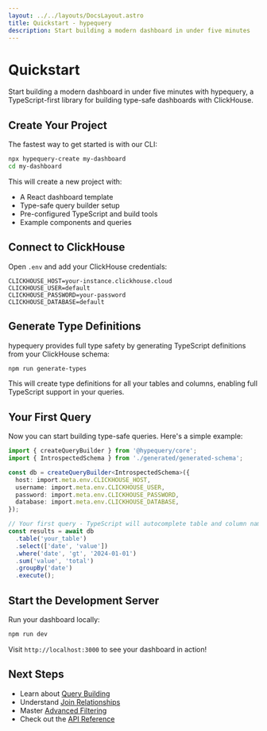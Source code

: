 ```yaml
---
layout: ../../layouts/DocsLayout.astro
title: Quickstart - hypequery
description: Start building a modern dashboard in under five minutes
---
```


# Quickstart

Start building a modern dashboard in under five minutes with hypequery, a TypeScript-first library for building type-safe dashboards with ClickHouse.

## Create Your Project

The fastest way to get started is with our CLI:

```bash
npx hypequery-create my-dashboard
cd my-dashboard
```

This will create a new project with:
- A React dashboard template
- Type-safe query builder setup
- Pre-configured TypeScript and build tools
- Example components and queries

## Connect to ClickHouse

Open `.env` and add your ClickHouse credentials:

```env
CLICKHOUSE_HOST=your-instance.clickhouse.cloud
CLICKHOUSE_USER=default
CLICKHOUSE_PASSWORD=your-password
CLICKHOUSE_DATABASE=default
```

## Generate Type Definitions

hypequery provides full type safety by generating TypeScript definitions from your ClickHouse schema:

```bash
npm run generate-types
```

This will create type definitions for all your tables and columns, enabling full TypeScript support in your queries.

## Your First Query

Now you can start building type-safe queries. Here's a simple example:

```typescript
import { createQueryBuilder } from '@hypequery/core';
import { IntrospectedSchema } from './generated/generated-schema';

const db = createQueryBuilder<IntrospectedSchema>({
  host: import.meta.env.CLICKHOUSE_HOST,
  username: import.meta.env.CLICKHOUSE_USER,
  password: import.meta.env.CLICKHOUSE_PASSWORD,
  database: import.meta.env.CLICKHOUSE_DATABASE,
});

// Your first query - TypeScript will autocomplete table and column names!
const results = await db
  .table('your_table')
  .select(['date', 'value'])
  .where('date', 'gt', '2024-01-01')
  .sum('value', 'total')
  .groupBy('date')
  .execute();
```

## Start the Development Server

Run your dashboard locally:

```bash
npm run dev
```

Visit `http://localhost:3000` to see your dashboard in action!

## Next Steps

- Learn about [Query Building](/docs/guides/query-building)
- Understand [Join Relationships](/docs/guides/joins)
- Master [Advanced Filtering](/docs/guides/filtering)
- Check out the [API Reference](/docs/reference/api) 